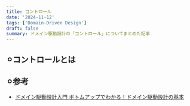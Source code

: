 ```yaml
---
title: コントロール
date: '2024-11-12'
tags: ['Domain-Driven Design']
draft: false
summary: ドメイン駆動設計の「コントロール」についてまとめた記事
---
```


## ⚪︎コントロールとは



## ⚪︎参考
- [ドメイン駆動設計入門 ボトムアップでわかる！ドメイン駆動設計の基本](https://www.amazon.co.jp/%E3%83%89%E3%83%A1%E3%82%A4%E3%83%B3%E9%A7%86%E5%8B%95%E8%A8%AD%E8%A8%88%E5%85%A5%E9%96%80-%E3%83%9C%E3%83%88%E3%83%A0%E3%82%A2%E3%83%83%E3%83%97%E3%81%A7%E3%82%8F%E3%81%8B%E3%82%8B%EF%BC%81%E3%83%89%E3%83%A1%E3%82%A4%E3%83%B3%E9%A7%86%E5%8B%95%E8%A8%AD%E8%A8%88%E3%81%AE%E5%9F%BA%E6%9C%AC-%E6%88%90%E7%80%AC-%E5%85%81%E5%AE%A3-ebook/dp/B082WXZVPC/ref=sr_1_2?__mk_ja_JP=%E3%82%AB%E3%82%BF%E3%82%AB%E3%83%8A&crid=1QGNMABGHS9DQ&dib=eyJ2IjoiMSJ9.UZGoFI895yynkLeXbLkNJKWb7aUvd8SBRL2veQzGAWnBWnzrYMcExIb3oJrFZzJOeRhQAb23HGchNoZP_v8EBh0imrgb9TbFE9yEEe9rQjB39tun6sCEuZUQyjhpcqolftIAsNFJaRyvxwI24JUUQ0dH1_54t87aAGFYLgmJzX7NtNCOrKDeui9CphSwOSRT8DOwXVSRoQtHj0InNK2k74hVbV900oxNsf05fLfbV2m2Pc8kNdH5repWa3EQQnQmOyEKSQaMOJGBhkUzzF_E___XWY24VLYmx7WFVPawEcM.nUWFnto43RTCGF5ZZUDrE4X42xV8UI7Ys3q77lsb4qQ&dib_tag=se&keywords=%E3%83%89%E3%83%A1%E3%82%A4%E3%83%B3%E9%A7%86%E5%8B%95%E8%A8%AD%E8%A8%88&qid=1730160084&sprefix=%E3%83%89%E3%83%A1%E3%82%A4%E3%83%B3%E9%A7%86%E5%8B%95%E8%A8%AD%E8%A8%88%2Caps%2C236&sr=8-2)
